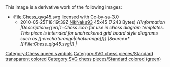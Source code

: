 {{Information
|Description={{en|1=Chess icon for use in chess diagram templates.   This piece is intended for uncheckered grid board style diagrams such as [[:en:chaturanga|chaturanga]]}}
|Source=*[[:File:Chess_qyg45.svg|Chess_qyg45.svg]]
|Date=2010-05-27 14:37 (UTC)
|Author=*[[:File:Chess_qyg45.svg|Chess_qyg45.svg]]: *[[:File:Chess_qlg45.svg|Chess_qlg45.svg]]: [[User:Spinningspark|'''<font style="background:#FFF090;color:#00C000">Sp<font style="background:#FFF0A0;color:#80C000">in<font style="color:#C08000">ni</font></font><font style="color:#C00000">ng</font></font><font style="color:#2820F0">Spark</font>''']] real life identity: SHA-1 commitment ba62ca25da3fee2f8f36c101994f571c151abee7
*derivative work: [[User:NikNaks93|NikNaks93]] ([[User talk:NikNaks93|<span class="signature-talk">talk</span>]])
*derivative work: [[User:NikNaks93|<b><font color="1100BB">Nik</font><font color="1F9612">Naks</font></b>]] <sub>[[User talk:NikNaks93|talk]] - [[User:NikNaks93/Gallery|gallery]] - [[w:User:NikNaks93|wikipedia]]</sub>
|Permission=
|other_versions={{DerivativeVersions|Chess ggt45.svg}}

}}

{{self|Cc-by-sa-3.0}}

== {{original upload log}} ==
This image is a derivative work of the following images:

*[[:File:Chess_qyg45.svg]] licensed with Cc-by-sa-3.0
**2010-05-25T18:19:39Z [[User:NikNaks93|NikNaks93]] 45x45 (7243 Bytes) ''<nowiki>{{Information |Description={{en|1=Chess icon for use in chess diagram templates.   This piece is intended for uncheckered grid board style diagrams such as [[:en:chaturanga|chaturanga]]}} |Source=*[[:File:Chess_qlg45.svg|]] |</nowiki>''

{{Uploaded with derivativeFX}}

[[Category:Chess queen symbols]]
[[Category:SVG chess pieces/Standard transparent colored]]
[[Category:SVG chess pieces/Standard colored (green)]]